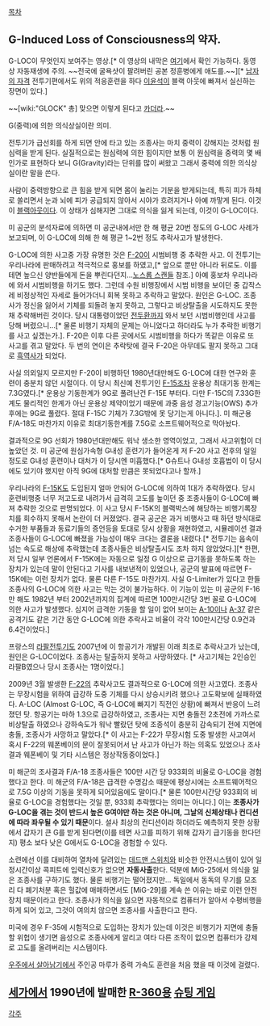 [[목차]]

== G-Induced Loss of Consciousness의 약자. ==
{{{#!html
<iframe width="560" height="315" src="http://www.youtube.com/embed/OOIyagjLc_8" frameborder="0" allowfullscreen></iframe>
}}}

G-LOC이 무엇인지 보여주는 영상.[* 이 영상의 내막은 [http://afplay.tistory.com/654 여기]에서 확인 가능하다. 동영상 자동재생에 주의. ~~전국에 굴욕샷이 팔려버린 공본 정훈병에게 애도를.~~][* [[남자의 자격]] 전투기편에서도 위의 적응훈련을 하다 [[이윤석]]이 블랙 아웃에 빠져서 실신하는 장면이 있다.]

~~[wiki:"GLOCK" 총] 맞으면 이렇게 된다고 [[카더라]].~~

G(중력)에 의한 의식상실이란 의미.

전투기가 급선회를 하게 되면 안에 타고 있는 조종사는 마치 중력이 강해지는 것처럼 원심력을 받게 된다. 실질적으로는 원심력에 의한 힘이지만 보통 이 원심력을 중력의 몇 배인가로 표현하다 보니 G(Gravity)라는 단위를 많이 써왔고 그래서 중력에 의한 의식상실이란 말을 쓴다.

사람이 중력방향으로 큰 힘을 받게 되면 몸이 눌리는 기분을 받게되는데, 특히 피가 하체로 쏠리면서 눈과 뇌에 피가 공급되지 않아서 시야가 흐려지거나 아예 까맣게 된다. 이것이 [[블랙아웃]]이다. 이 상태가 심해지면 그대로 의식을 잃게 되는데, 이것이 G-LOC이다. 

미 공군의 분석자료에 의하면 미 공군내에서만 한 해 평균 20번 정도의 G-LOC 사례가 보고되며, 이 G-LOC에 의해 한 해 평균 1~2번 정도 추락사고가 발생한다.

G-LOC에 의한 사고중 가장 유명한 것은 [[F-20]]이 시범비행 중 추락한 사고. 이 전투기는 우리나라에 판매하려고 적극적으로 홍보를 하였고,[* 앞으로 뿐만 아니라 뒤로도. 이를 테면 높으신 양반들에게 돈을 뿌린다던지…[[노스롭 스캔들]] 참조.] 아예 홍보차 우리나라에 와서 시범비행을 하기도 했다. 그런데 수원 비행장에서 시범 비행을 보이던 중 갑작스레 비정상적인 자세로 들어가더니 회복 못하고 추락하고 말았다. 원인은 G-LOC. 조종사가 정신을 잃어서 기체를 되돌려 놓지 못하고, 그렇다고 비상탈출을 시도하지도 못한채 추락해버린 것이다. 당시 대통령이었던 [[전두환]]까지 와서 보던 시범비행인데 사고를 당해 버렸으니…[* 물론 비행기 자체의 문제는 아니었다고 하더라도 누가 추락한 비행기를 사고 싶겠는가.]. F-20은 이후 다른 곳에서도 시범비행을 하다가 똑같은 이유로 또 사고를 겪고 말았다. 두 번의 연이은 추락탓에 결국 F-20은 아무데도 팔지 못하고 그대로 [[흑역사]]가 되었다.

사실 의외일지 모르지만 F-20이 비행하던 1980년대만해도 G-LOC에 대한 연구와 훈련이 충분치 않던 시절이다. 이 당시 최신예 전투기인 [[F-15]]조차 운용상 최대기동 한계는 7.3G였다.[* 운용상 기동한계가 9G로 풀려난건 F-15E 부터다. 다만 F-15C의 7.33G한계도 물리적인 한계가 아닌 운용상 제약이었기 때문에 과중 음성 경고기능(OWS) 추가후에는 9G로 풀렸다. 절대 F-15C 기체가 7.3G밖에 못 당기는게 아니다.]. 미 해군용 F/A-18도 마찬가지 이유로 최대기동한계를 7.5G로 소프트웨어적으로 막아놨다.

결과적으로 9G 선회가 1980년대만해도 워낙 생소한 영역이었고, 그래서 사고위험이 더 높았던 것. 미 공군에 원심가속형 G내성 훈련기가 들어온게 저 F-20 사고 전후의 일일정도로 G내성 훈련이나 대처가 이 당시엔 미흡했다.[* G슈트나 G내성 호흡법이 이 당시에도 있기야 했지만 아직 9G에 대처할 만큼은 못되었다고나 할까.]

우리나라의 [[F-15]]K도 도입된지 얼마 안되어 G-LOC에 의하여 1대가 추락하였다. 당시 훈련비행중 너무 저고도로 내려가서 급격히 고도를 높이던 중 조종사들이 G-LOC에 빠져 추락한 것으로 판명되었다. 이 사고 당시 F-15K의 블랙박스에 해당하는 비행기록장치를 회수하지 못해서 논란이 더 커졌었다. 결국 공군은 과거 비행사고 때 하던 방식대로 수거한 부품들과 동료기들의 증언등을 토대로 당시 상황을 재현하였고, 시뮬레이션 결과 조종사들이 G-LOC에 빠졌을 가능성이 매우 크다는 결론을 내렸다.[* 전투기는 음속이 넘는 속도로 해상에 추락했는데 조종사들은 비상탈출시도 조차 하지 않았었다.][* 한편, 저 당시 일부 언론에서 F-15K에는 자동으로 일정 G 이상으로 급기동을 못하도록 하는 장치가 있는데 말이 안된다고 기사를 내보낸적이 있었으나, 공군의 발표에 따르면 F-15K에는 이런 장치가 없다. 물론 다른 F-15도 마찬가지. 사실 G-Limiter가 있다고 한들 조종사의 G-LOC에 의한 사고는 막는 것이 불가능하다. 이 기능이 있는 미 공군의 F-16만 해도 1982년 부터 2002년까지의 집계에 따르면 100만시간당 3번 꼴로 G-LOC에 의한 사고가 발생했다. 심지어 급격한 기동을 할 일이 없어 보이는 [[A-10]]이나 [[A-37]] 같은 공격기도 같은 기간 동안 G-LOC에 의한 추락사고 비율이 각각 100만시간당 0.9건과 6.4건이었다.]

프랑스의 [[라팔]]전투기도 2007년에 이 항공기가 개발된 이래 최초로 추락사고가 났는데, 원인은 G-LOC이었다. 조종사는 탈출하지 못하고 사망하였다. [* 사고기체는 2인승인 라팔B였으나 당시 조종사는 1명이었다.]

2009년 3월 발생한 [[F-22]]의 추락사고도 결과적으로 G-LOC에 의한 사고였다. 조종사는 무장시험을 위하여 급강하 도중 기체를 다시 상승시키려 했으나 고도확보에 실패하였다. A-LOC (Almost G-LOC, 즉 G-LOC에 빠지기 직전인 상황)에 빠져서 반응이 느려졌던 탓. 항공기는 마하 1.3으로 급강하하였고, 조종사는 지면 충돌전 2초전에 가까스로 비상탈출 하였으나 강하속도가 워낙 빨랐던 탓에 조종석이 충분히 감속되기 전에 지면에 충돌, 조종사가 사망하고 말았다.[* 이 사고는 F-22가 무장시험 도중 발생한 사고여서 혹시 F-22의 웨폰베이의 문이 잘못되어서 난 사고가 아닌가 하는 의혹도 있었으나 조사결과 웨폰베이 및 기타 시스템은 정상작동중이었다.]

미 해군의 조사결과 F/A-18 조종사들은 100만 시간 당 933회의 비율로 G-LOC을 경험했다고 한다. 미 해군의 F/A-18은 급격한 수명감소 때문에  평상시에는 소프트웨어적으로 7.5G 이상의 기동을 못하게 되어있음에도 말이다.[* 물론 100만시간당 933회의 비율로 G-LOC을 경험했다는 것일 뿐, 933회 추락했다는 의미는 아니다.] 이는 '''조종사가 G-LOC을 겪는 것이 반드시 높은 G여야만 하는 것은 아니며, 그날의 신체상태나 컨디션에 따라 좌우될 수 있기 때문'''이다. 설사 최상의 컨디션이라 하더라도 예측하지 못한 상황에서 갑자기 큰 G를 받게 된다면(이를 테면 사고를 피하기 위해 갑자기 급기동을 한다던지) 평소 보다 낮은 G에서도 G-LOC을 경험할 수 있다.

소련에선 이를 대비하여 열차에 달려있는 [[데드맨 스위치]]와 비슷한 안전시스템이 있어 일정시간이상 콕피트에 입력신호가 없으면 '''자동사출'''한다. 덕분에 MiG-25에서 의식을 잃은 조종사를 구하기도 했다. 물론 비행기는 떨어졌지만... 독일에서 동독의 무기를 모조리 다 폐기처분 혹은 헐값에 매매하면서도 [MiG-29]를 계속 쓴 이유는 바로 이런 안전장치 때문이라고 한다. 조종사가 의식을 잃으면 자동적으로 컴퓨터가 알아서 수평비행을 하게 되어 있고, 그것이 여의치 않으면 조종사를 사출한다고 한다.

미국에 경우 F-35에 시험적으로 도입하는 장치가 있는데 이것은 비행기가 지면에 충돌할 위헙이 생기면 음성으로 조종사에게 알리고 여타 다른 조작이 없으면 컴퓨터가 강제로 고도를 올려버리는 시스템이다.

[[우주에서 살아남기]]에서 주인공 마루가 중력 가속도 훈련을 처음 했을 때 이것에 걸렸다. 

== [[세가]]에서 1990년에 발매한 [[R-360]]용 [[슈팅 게임]] ==

[[각주]]
